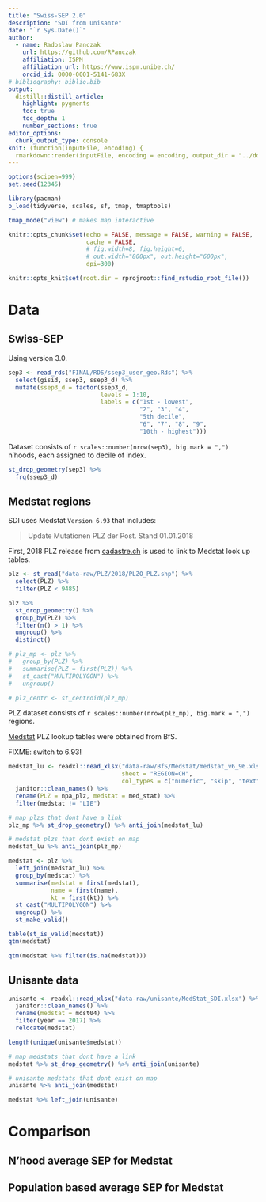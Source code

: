 ```yaml
---
title: "Swiss-SEP 2.0"
description: "SDI from Unisante"
date: "`r Sys.Date()`"
author:
  - name: Radoslaw Panczak 
    url: https://github.com/RPanczak
    affiliation: ISPM
    affiliation_url: https://www.ispm.unibe.ch/
    orcid_id: 0000-0001-5141-683X
# bibliography: biblio.bib
output:
  distill::distill_article:
    highlight: pygments
    toc: true
    toc_depth: 1
    number_sections: true
editor_options: 
  chunk_output_type: console
knit: (function(inputFile, encoding) {
  rmarkdown::render(inputFile, encoding = encoding, output_dir = "../docs") })
---
```


<!-- ------------------------------------------------------------ --> 

```r
options(scipen=999)
set.seed(12345)

library(pacman) 
p_load(tidyverse, scales, sf, tmap, tmaptools)

tmap_mode("view") # makes map interactive
```

```r
knitr::opts_chunk$set(echo = FALSE, message = FALSE, warning = FALSE, 
                      cache = FALSE, 
                      # fig.width=8, fig.height=6, 
                      # out.width="800px", out.height="600px",
                      dpi=300)

knitr::opts_knit$set(root.dir = rprojroot::find_rstudio_root_file())
```

<!-- ------------------------------------------------------------ --> 

# Data

## Swiss-SEP 

Using version 3.0. 

```r
sep3 <- read_rds("FINAL/RDS/ssep3_user_geo.Rds") %>% 
  select(gisid, ssep3, ssep3_d) %>% 
  mutate(ssep3_d = factor(ssep3_d,
                          levels = 1:10,
                          labels = c("1st - lowest", 
                                     "2", "3", "4", 
                                     "5th decile", 
                                     "6", "7", "8", "9", 
                                     "10th - highest")))
```

Dataset consists of `r scales::number(nrow(sep3), big.mark = ",")` n'hoods, each assigned to decile of index.

```r
st_drop_geometry(sep3) %>% 
  frq(ssep3_d)
```

## Medstat regions

SDI uses Medstat `Version 6.93` that includes:

> Update Mutationen PLZ der Post. Stand 01.01.2018

First, 2018 PLZ release from [cadastre.ch](https://www.cadastre.ch/en/services/service/registry/plz.html) is used to link to Medstat look up tables.  

```r
plz <- st_read("data-raw/PLZ/2018/PLZO_PLZ.shp") %>% 
  select(PLZ) %>% 
  filter(PLZ < 9485)

plz %>%
  st_drop_geometry() %>% 
  group_by(PLZ) %>% 
  filter(n() > 1) %>% 
  ungroup() %>% 
  distinct()

# plz_mp <- plz %>% 
#   group_by(PLZ) %>% 
#   summarise(PLZ = first(PLZ)) %>%
#   st_cast("MULTIPOLYGON") %>% 
#   ungroup()

# plz_centr <- st_centroid(plz_mp)
```

PLZ dataset consists of `r scales::number(nrow(plz_mp), big.mark = ",")` regions.  

[Medstat](https://www.bfs.admin.ch/bfs/de/home/statistiken/gesundheit/nomenklaturen/medsreg.html) PLZ lookup tables were obtained from BfS.  

FIXME: switch to 6.93!

```r
medstat_lu <- readxl::read_xlsx("data-raw/BfS/Medstat/medstat_v6_96.xlsx", 
                                sheet = "REGION=CH", 
                                col_types = c("numeric", "skip", "text", "text", "text")) %>% 
  janitor::clean_names() %>% 
  rename(PLZ = npa_plz, medstat = med_stat) %>% 
  filter(medstat != "LIE")
```

```r
# map plzs that dont have a link
plz_mp %>% st_drop_geometry() %>% anti_join(medstat_lu)

# medstat plzs that dont exist on map
medstat_lu %>% anti_join(plz_mp)
```

```r
medstat <- plz %>%
  left_join(medstat_lu) %>% 
  group_by(medstat) %>% 
  summarise(medstat = first(medstat),
            name = first(name),
            kt = first(kt)) %>%
  st_cast("MULTIPOLYGON") %>% 
  ungroup() %>% 
  st_make_valid()
```

```r
table(st_is_valid(medstat))
qtm(medstat)

qtm(medstat %>% filter(is.na(medstat)))
```

## Unisante data

```r
unisante <- readxl::read_xlsx("data-raw/unisante/MedStat_SDI.xlsx") %>% 
  janitor::clean_names() %>% 
  rename(medstat = mdst04) %>% 
  filter(year == 2017) %>% 
  relocate(medstat)

length(unique(unisante$medstat))

# map medstats that dont have a link
medstat %>% st_drop_geometry() %>% anti_join(unisante)

# unisante medstats that dont exist on map
unisante %>% anti_join(medstat)

medstat %>% left_join(unisante)
```

<!-- ------------------------------------------------------------ --> 

# Comparison

## N'hood average SEP for Medstat

## Population based average SEP for Medstat



